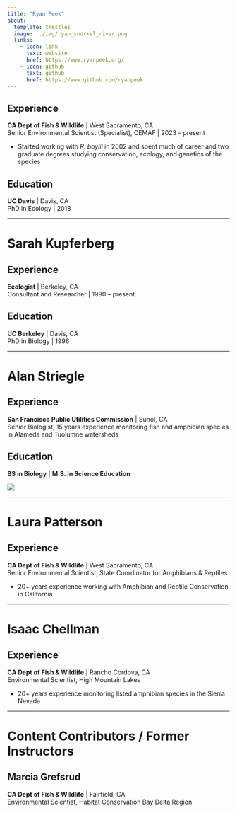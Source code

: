 ```yaml
---
title: "Ryan Peek"
about:
  template: trestles
  image: ../img/ryan_snorkel_river.png
  links:
    - icon: link
      text: website
      href: https://www.ryanpeek.org/
    - icon: github
      text: github
      href: https://www.github.com/ryanpeek
---
```



## Experience

**CA Dept of Fish & Wildlife** | West Sacramento, CA<br />
Senior Environmental Scientist (Specialist), CEMAF | 2023 – present

 - Started working with *R. boylii* in 2002 and spent much of career and two graduate degrees studying conservation, ecology, and genetics of the species

## Education

**UC Davis** | Davis, CA<br />
PhD in Ecology | 2018

------------------

# Sarah Kupferberg

## Experience
 
 **Ecologist** | Berkeley, CA<br />
 Consultant and Researcher | 1990 – present
 
## Education
 
 **UC Berkeley** | Davis, CA<br />
 PhD in Biology | 1996

------------------


# Alan Striegle

## Experience

**San Francisco Public Utilities Commission** | Sunol, CA<br />
Senior Biologist, 15 years experience monitoring fish and amphibian species in Alameda and Tuolumne watersheds

## Education

**BS in Biology** | **M.S. in Science Education**<br />

![](../img/alan_profile_photo.png)

-----------------

# Laura Patterson

## Experience

**CA Dept of Fish & Wildlife** | West Sacramento, CA<br />
Senior Environmental Scientist, State Coordinator for Amphibians & Reptiles

 - 20+ years experience working with Amphibian and Reptile Conservation in California

-----------------

# Isaac Chellman

## Experience

**CA Dept of Fish & Wildlife** | Rancho Cordova, CA<br />
Environmental Scientist, High Mountain Lakes

 - 20+ years experience monitoring listed amphibian species in the Sierra Nevada

------------------

# Content Contributors / Former Instructors 

## Marcia Grefsrud

**CA Dept of Fish & Wildlife** | Fairfield, CA<br />
Environmental Scientist, Habitat Conservation Bay Delta Region
